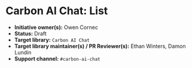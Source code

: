 
<Meta of={elementStories} />

# Carbon AI Chat: List

* **Initiative owner(s):** Owen Cornec
* **Status:** Draft
* **Target library:** `Carbon AI Chat`
* **Target library maintainer(s) / PR Reviewer(s):** Ethan Winters, Damon Lundin
* **Support channel:** `#carbon-ai-chat`
